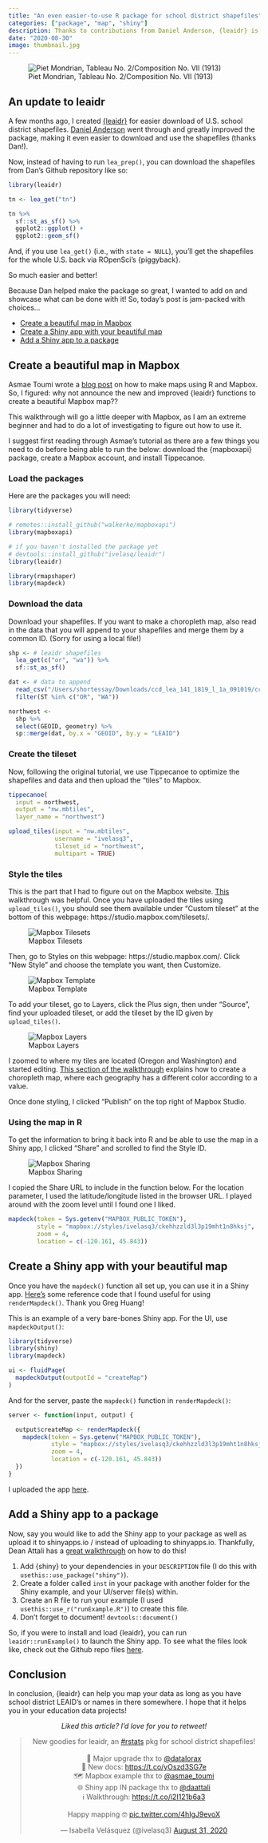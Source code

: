```yaml
---
title: "An even easier-to-use R package for school district shapefiles"
categories: ["package", "map", "shiny"]
description: Thanks to contributions from Daniel Anderson, {leaidr} is even easier to use.
date: "2020-08-30"
image: thumbnail.jpg
---
```


![Piet Mondrian, Tableau No. 2/Composition No. VII (1913)](thumbnail-wide.jpg){fig-alt="Abstract painting of black rectangles on a yellow background"}

## An update to leaidr

A few months ago, I created [{leaidr}](https://github.com/ivelasq/leaidr) for easier download of U.S. school district shapefiles. [Daniel Anderson](https://github.com/datalorax) went through and greatly improved the package,  making it even easier to download and use the shapefiles (thanks Dan!).

Now, instead of having to run `lea_prep()`, you can download the shapefiles from Dan's Github repository like so:

```r
library(leaidr)

tn <- lea_get("tn")

tn %>% 
  sf::st_as_sf() %>% 
  ggplot2::ggplot() +
  ggplot2::geom_sf()
```

And, if you use `lea_get()` (i.e., with `state = NULL`), you'll get the shapefiles for the whole U.S. back via ROpenSci’s {piggyback}.

So much easier and better!

Because Dan helped make the package so great, I wanted to add on and showcase what can be done with it! So, today's post is jam-packed with choices...

* [Create a beautiful map in Mapbox](#create-a-beautiful-map-in-mapbox)
* [Create a Shiny app with your beautiful  map](#create-a-shiny-app-with-your-beautiful-map)
* [Add a Shiny app to a package](#add-a-shiny-app-to-a-package)

## Create a beautiful map in Mapbox

Asmae Toumi wrote a [blog post](https://asmae-toumi.netlify.app/posts/2020-08-10-how-to-make-web-ready-us-county-level-maps/) on how to make maps using R and Mapbox. So, I figured: why not announce the new and improved {leaidr} functions to create a beautiful Mapbox map??

This walkthrough will go a little deeper with Mapbox, as I am an extreme beginner and had to do a lot of investigating to figure out how to use it.

I suggest first reading through Asmae's tutorial as there are a few things you need to do before being able to run the below: download the {mapboxapi} package, create a Mapbox account, and install Tippecanoe.

### Load the packages

Here are the packages you will need:

```r
library(tidyverse)

# remotes::install_github("walkerke/mapboxapi")
library(mapboxapi)

# if you haven't installed the package yet
# devtools::install_github("ivelasq/leaidr")
library(leaidr)

library(rmapshaper)
library(mapdeck)
```

### Download the data

Download your shapefiles. If you want to make a choropleth map, also read in the data that you will append to your shapefiles and merge them by a common ID. (Sorry for using a local file!)

```r
shp <- # leaidr shapefiles
  lea_get(c("or", "wa")) %>% 
  sf::st_as_sf()

dat <- # data to append 
  read_csv("/Users/shortessay/Downloads/ccd_lea_141_1819_l_1a_091019/ccd_lea_141_1819_l_1a_091019.csv") %>%
  filter(ST %in% c("OR", "WA"))

northwest <-
  shp %>%
  select(GEOID, geometry) %>%
  sp::merge(dat, by.x = "GEOID", by.y = "LEAID")
```

### Create the tileset

Now, following the original tutorial, we use Tippecanoe to optimize the shapefiles and data and then upload the "tiles" to Mapbox.

```r
tippecanoe(
  input = northwest,
  output = "nw.mbtiles",
  layer_name = "northwest")

upload_tiles(input = "nw.mbtiles",
             username = "ivelasq3", 
             tileset_id = "northwest",
             multipart = TRUE)
```

### Style the tiles

This is the part that I had to figure out on the Mapbox website. [This](https://docs.mapbox.com/help/tutorials/choropleth-studio-gl-pt-1/) walkthrough was helpful. Once you have uploaded the tiles using `upload_tiles()`, you should see them available under "Custom tileset" at the bottom of this webpage: https://studio.mapbox.com/tilesets/.

![Mapbox Tilesets](1.png){fig-alt="Screenshot of Mapbox website with Tilesets"}

Then, go to Styles on this webpage: https://studio.mapbox.com/. Click "New Style" and choose the template you want, then Customize. 

![Mapbox Template](2.png){fig-alt="Screenshot of Mapbox choosing a template"}

To add your tileset, go to Layers, click the Plus sign, then under "Source", find your uploaded tileset, or add the tileset by the ID given by `upload_tiles()`.

![Mapbox Layers](3.png){fig-alt="Screenshot of Mapbox layers and how to add them"}

I zoomed to where my tiles are located (Oregon and Washington) and started editing. [This section of the walkthrough](https://docs.mapbox.com/help/tutorials/choropleth-studio-gl-pt-1/#data-driven-styling) explains how to create a choropleth map, where each geography has a different color according to a value.

Once done styling, I clicked "Publish" on the top right of Mapbox Studio.

### Using the map in R

To get the information to bring it back into R and be able to use the map in a Shiny app, I clicked "Share" and scrolled to find the Style ID.

![Mapbox Sharing](4.png){fig-alt="Screenshot of Mapbox sharing a map"}

I copied the Share URL to include in the function below. For the location parameter, I used the latitude/longitude listed in the browser URL. I played around with the zoom level until I found one I liked.

```r
mapdeck(token = Sys.getenv("MAPBOX_PUBLIC_TOKEN"),
        style = "mapbox://styles/ivelasq3/ckehhzzld3l3p19mht1n8hksj",
        zoom = 4,
        location = c(-120.161, 45.843))
```

## Create a Shiny app with your beautiful map

Once you have the `mapdeck()` function all set up, you can use it in a Shiny app. [Here's](https://github.com/greghuang8/Geovis/blob/master/shinyApp.R) some reference code that I found useful for using `renderMapdeck()`. Thank you Greg Huang!

This is an example of a very bare-bones Shiny app. For the UI, use `mapdeckOutput()`:

```r
library(tidyverse)
library(shiny)
library(mapdeck)

ui <- fluidPage(
  mapdeckOutput(outputId = "createMap")
)
```

And for the server, paste the `mapdeck()` function in `renderMapdeck()`:

```r
server <- function(input, output) {

  output$createMap <- renderMapdeck({
    mapdeck(token = Sys.getenv("MAPBOX_PUBLIC_TOKEN"),
            style = "mapbox://styles/ivelasq3/ckehhzzld3l3p19mht1n8hksj",
            zoom = 4,
            location = c(-120.161, 45.843))
  })
}
```

I uploaded the app [here](https://ivelasq.shinyapps.io/leaidr/).

## Add a Shiny app to a package

Now, say you would like to add the Shiny app to your package as well as upload it to shinyapps.io / instead of uploading to shinyapps.io. Thankfully, Dean Attali has a [great walkthrough](https://deanattali.com/2015/04/21/r-package-shiny-app/) on how to do this! 

1. Add {shiny} to your dependencies in your `DESCRIPTION` file (I do this with `usethis::use_package("shiny")`).
2. Create a folder called `inst` in your package with another folder for the Shiny example, and your UI/server file(s) within.
3. Create an R file to run your example (I used `usethis::use_r("runExample.R")`) to create this file.
4. Don't forget to document! `devtools::document()`

So, if you were to install and load {leaidr}, you can run `leaidr::runExample()` to launch the Shiny app. To see what the files look like, check out the Github repo files [here](https://github.com/ivelasq/leaidr/tree/master/inst/shiny-examples/mapbox).

## Conclusion

In conclusion, {leaidr} can help you map your data as long as you have school district LEAID's or names in there somewhere. I hope that it helps you in your education data projects!

<center>
*Liked this article? I’d love for you to retweet!*

<blockquote class="twitter-tweet"><p lang="en" dir="ltr">New goodies for leaidr, an <a href="https://twitter.com/hashtag/rstats?src=hash&amp;ref_src=twsrc%5Etfw">#rstats</a> pkg for school district shapefiles!<br><br>🤩 Major upgrade thx to <a href="https://twitter.com/datalorax?ref_src=twsrc%5Etfw">@datalorax</a><br>📓 New docs: <a href="https://t.co/yOszd3SG7e">https://t.co/yOszd3SG7e</a><br>🗺️ Mapbox example thx to <a href="https://twitter.com/asmae_toumi?ref_src=twsrc%5Etfw">@asmae_toumi</a><br>🌐 Shiny app IN package thx to <a href="https://twitter.com/daattali?ref_src=twsrc%5Etfw">@daattali</a><br>ℹ️ Walkthrough: <a href="https://t.co/i2I121b6a3">https://t.co/i2I121b6a3</a><br><br>Happy mapping 🤓 <a href="https://t.co/4hIgJ9evoX">pic.twitter.com/4hIgJ9evoX</a></p>&mdash; Isabella Velásquez (@ivelasq3) <a href="https://twitter.com/ivelasq3/status/1300446746955452416?ref_src=twsrc%5Etfw">August 31, 2020</a></blockquote> <script async src="https://platform.twitter.com/widgets.js" charset="utf-8"></script> 
</center>

